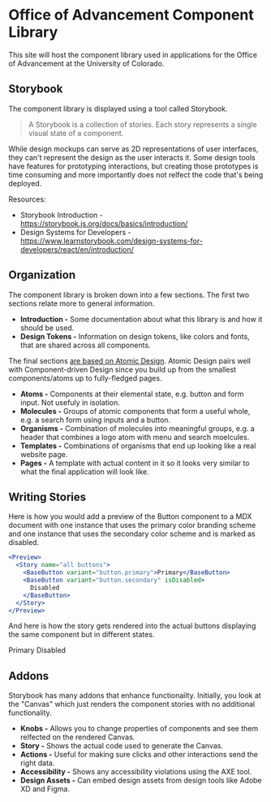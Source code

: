 
<Meta title="Introduction/Welcome" />

# Office of Advancement Component Library

This site will host the component library used in applications for the Office of Advancement at the University of Colorado.

## Storybook

The component library is displayed using a tool called Storybook.

> A Storybook is a collection of stories. Each story represents a single visual state of a component.

While design mockups can serve as 2D representations of user interfaces, they can't represent the design as the user interacts
it. Some design tools have features for prototyping interactions, but creating those prototypes is time consuming and more
importantly does not relfect the code that's being deployed.

Resources:

- Storybook Introduction - https://storybook.js.org/docs/basics/introduction/
- Design Systems for Developers - https://www.learnstorybook.com/design-systems-for-developers/react/en/introduction/

## Organization

The component library is broken down into a few sections. The first two sections relate more to general information.

- **Introduction -** Some documentation about what this library is and how it should be used.
- **Design Tokens -** Information on design tokens, like colors and fonts, that are shared across all components.

The final sections [are based on Atomic Design](https://bradfrost.com/blog/post/atomic-web-design). Atomic Design pairs well
with Component-driven Design since you build up from the smallest components/atoms up to fully-fledged pages.

- **Atoms -** Components at their elemental state, e.g. button and form input. Not usefuly in isolation.
- **Molecules -** Groups of atomic components that form a useful whole, e.g. a search form using inputs and a button.
- **Organisms -** Combination of molecules into meaningful groups, e.g. a header that combines a logo atom with menu and search moelcules.
- **Templates -** Combinations of organisms that end up looking like a real website page.
- **Pages -** A template with actual content in it so it looks very similar to what the final application will look like.

## Writing Stories

Here is how you would add a preview of the Button component to a MDX document with one instance that uses the primary color branding
scheme and one instance that uses the secondary color scheme and is marked as disabled.

```jsx live=true
<Preview>
  <Story name="all buttons">
    <BaseButton variant="button.primary">Primary</BaseButton>
    <BaseButton variant="button.secondary" isDisabled>
      Disabled
    </BaseButton>
  </Story>
</Preview>
```

And here is how the story gets rendered into the actual buttons displaying the same component but in different states.

<Preview>
  <BaseButton variant="button.primary">Primary</BaseButton>
  <BaseButton variant="secondary.secondary" isDisabled>
    Disabled
  </BaseButton>
</Preview>

## Addons

Storybook has many addons that enhance functionailty. Initially, you look at the "Canvas" which just renders the component stories
with no additional functionality.

- **Knobs -** Allows you to change properties of components and see them relfected on the rendered Canvas.
- **Story -** Shows the actual code used to generate the Canvas.
- **Actions -** Useful for making sure clicks and other interactions send the right data.
- **Accessibility -** Shows any accessibility violations using the AXE tool.
- **Design Assets -** Can embed design assets from design tools like Adobe XD and Figma.
